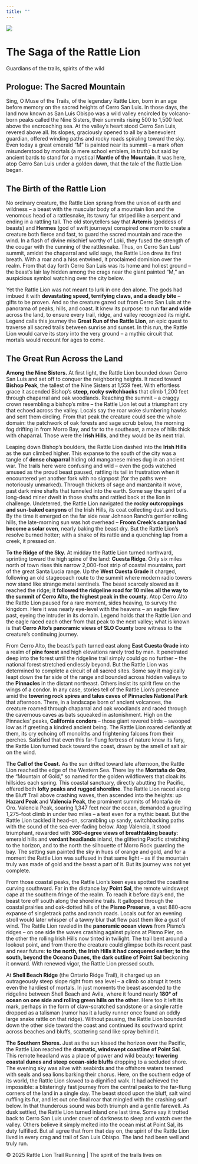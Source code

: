 ```yaml
---
title: ""
---
```


:::{.hero}
![](assets/rattle_lion_trail_running_logo.png){.hero-logo}

# The Saga of the Rattle Lion

Guardians of the trails, spirits of the wild
:::

:::{.section .bg-accent}

## Prologue: The Sacred Mountain {.section-title}

Sing, O Muse of the Trails, of the legendary Rattle Lion, born in an age before memory on the sacred heights of Cerro San Luis. In those days, the land now known as San Luis Obispo was a wild valley encircled by volcano-born peaks called the Nine Sisters, their summits rising 500 to 1,500 feet above the encroaching sea. At the valley's heart stood Cerro San Luis, revered above all. Its slopes, graciously opened to all by a benevolent guardian, offered winding paths and rocky roads spiraling toward the sky. Even today a great emerald "M" is painted near its summit – a mark often misunderstood by mortals (a mere school emblem, in truth) but said by ancient bards to stand for a mystical **Mantle of the Mountain**. It was here, atop Cerro San Luis under a golden dawn, that the tale of the Rattle Lion began.

## The Birth of the Rattle Lion {.section-title}

No ordinary creature, the Rattle Lion sprang from the union of earth and wildness – a beast with the muscular body of a mountain lion and the venomous head of a rattlesnake, its tawny fur striped like a serpent and ending in a rattling tail. The old storytellers say that **Artemis** (goddess of beasts) and **Hermes** (god of swift journeys) conspired one morn to create a creature both fierce and fast, to guard the sacred mountain and race the wind. In a flash of divine mischief worthy of Loki, they fused the strength of the cougar with the cunning of the rattlesnake. Thus, on Cerro San Luis' summit, amidst the chaparral and wild sage, the Rattle Lion drew its first breath. With a roar and a hiss entwined, it proclaimed dominion over the realm. From that day forth Cerro San Luis was its home and holiest ground – the beast's lair lay hidden among the crags near the giant painted "M," an auspicious symbol watching over the city below.

Yet the Rattle Lion was not meant to lurk in one den alone. The gods had imbued it with **devastating speed, terrifying claws, and a deadly bite** – gifts to be proven. And so the creature gazed out from Cerro San Luis at the panorama of peaks, hills, and coast. It knew its purpose: to run **far and wide** across the land, to ensure every trail, ridge, and valley recognized its might. Legend calls this journey the **Great Run of the Rattle Lion**, an epic quest to traverse all sacred trails between sunrise and sunset. In this run, the Rattle Lion would carve its story into the very ground – a mythic circuit that mortals would recount for ages to come.

## The Great Run Across the Land {.section-title}

**Among the Nine Sisters.** At first light, the Rattle Lion bounded down Cerro San Luis and set off to conquer the neighboring heights. It raced toward **Bishop Peak**, the tallest of the Nine Sisters at 1,559 feet. With effortless grace it ascended Bishop's **steep, rocky switchbacks** that climb 1,200 feet through chaparral and oak woodlands. Reaching the summit – a craggy crown resembling a bishop's mitre – the Rattle Lion let out a triumphant cry that echoed across the valley. Locals say the roar woke slumbering hawks and sent them circling. From that peak the creature could see the whole domain: the patchwork of oak forests and sage scrub below, the morning fog drifting in from Morro Bay, and far to the southeast, a maze of hills thick with chaparral. Those were the **Irish Hills**, and they would be its next trial.

Leaping down Bishop's boulders, the Rattle Lion dashed into the **Irish Hills** as the sun climbed higher. This expanse to the south of the city was a tangle of **dense chaparral** hiding old manganese mines dug in an ancient war. The trails here were confusing and wild – even the gods watched amused as the proud beast paused, rattling its tail in frustration when it encountered yet another fork with no signpost (for the paths were notoriously unmarked). Through thickets of sage and manzanita it wove, past dark mine shafts that tunneled into the earth. Some say the spirit of a long-dead miner dwelt in those shafts and rattled back at the lion in challenge. Undeterred, the Rattle Lion navigated the **rocky outcroppings and sun-baked canyons** of the Irish Hills, its coat collecting dust and burs. By the time it emerged on the far side near Johnson Ranch's gentler rolling hills, the late-morning sun was hot overhead – **Froom Creek's canyon had become a solar oven**, nearly baking the beast dry. But the Rattle Lion's resolve burned hotter; with a shake of its rattle and a quenching lap from a creek, it pressed on.

**To the Ridge of the Sky.** At midday the Rattle Lion turned northward, sprinting toward the high spine of the land: **Cuesta Ridge**. Only six miles north of town rises this narrow 2,000-foot strip of coastal mountains, part of the great Santa Lucia range. Up the **West Cuesta Grade** it charged, following an old stagecoach route to the summit where modern radio towers now stand like strange metal sentinels. The beast scarcely slowed as it reached the ridge; it **followed the ridgeline road for 10 miles all the way to the summit of Cerro Alto, the highest peak in the county**. Atop Cerro Alto the Rattle Lion paused for a rare moment, sides heaving, to survey the kingdom. Here it was nearly eye-level with the heavens – an eagle flew past, eyeing the intruder in its domain. Legend holds that the Rattle Lion and the eagle raced each other from that peak to the next valley; what is known is that **Cerro Alto's panoramic views of SLO County** bore witness to the creature's continuing journey.

From Cerro Alto, the beast's path turned east along **East Cuesta Grade** into a realm of **pine forest** and high elevations rarely trod by man. It penetrated deep into the forest until the ridgeline trail simply could go no further – the national forest stretched endlessly beyond. But the Rattle Lion was determined to complete a circuit of all sacred sites. Some say it magically leapt down the far side of the range and bounded across hidden valleys to the **Pinnacles** in the distant northeast. Others insist its spirit flew on the wings of a condor. In any case, stories tell of the Rattle Lion's presence amid the **towering rock spires and talus caves of Pinnacles National Park** that afternoon. There, in a landscape born of ancient volcanoes, the creature roamed through chaparral and oak woodlands and raced through the cavernous caves as bats squeaked in astonishment. High on the Pinnacles' peaks, **California condors** – those giant revered birds – swooped low as if greeting a kindred ancient being. The Rattle Lion roared defiantly at them, its cry echoing off monoliths and frightening falcons from their perches. Satisfied that even this far-flung fortress of nature knew its fury, the Rattle Lion turned back toward the coast, drawn by the smell of salt air on the wind.

**The Call of the Coast.** As the sun drifted toward late afternoon, the Rattle Lion reached the edge of the Western Sea. There lay the **Montaña de Oro**, the "Mountain of Gold," so named for the golden wildflowers that cloak its hillsides each spring. This coastal sanctuary, directly abutting the Pacific, offered both **lofty peaks and rugged shoreline**. The Rattle Lion raced along the Bluff Trail above crashing waves, then ascended into the heights: up **Hazard Peak** and **Valencia Peak**, the prominent summits of Montaña de Oro. Valencia Peak, soaring 1,347 feet near the ocean, demanded a grueling 1,275-foot climb in under two miles – a test even for a mythic beast. But the Rattle Lion tackled it head-on, scrambling up sandy, switchbacking paths with the sound of the sea ever-fading below. Atop Valencia, it stood triumphant, rewarded with **360-degree views of breathtaking beauty**: emerald hills and **verdant headlands** inland, the glittering Pacific stretching to the horizon, and to the north the silhouette of Morro Rock guarding the bay. The setting sun painted the sky in hues of orange and gold, and for a moment the Rattle Lion was suffused in that same light – as if the mountain truly was made of gold and the beast a part of it. But its journey was not yet complete.

From those coastal peaks, the Rattle Lion's keen eyes spotted the coastline curving southward. Far in the distance lay **Point Sal**, the remote windswept cape at the southern fringe of the realm. To reach it before day's end, the beast tore off south along the shoreline trails. It galloped through the coastal prairies and oak-dotted hills of the **Pismo Preserve**, a vast 880-acre expanse of singletrack paths and ranch roads. Locals out for an evening stroll would later whisper of a tawny blur that flew past them like a gust of wind. The Rattle Lion reveled in the **panoramic ocean views** from Pismo's ridges – on one side the waves crashing against pylons at Pismo Pier, on the other the rolling Irish Hills now tinted in twilight. The trail bent around a lookout point, and from there the creature could glimpse both its recent past and near future: **to the north, the Irish Hills it had conquered earlier; to the south, beyond the Oceano Dunes, the dark outline of Point Sal** beckoning it onward. With renewed vigor, the Rattle Lion pressed south.

At **Shell Beach Ridge** (the Ontario Ridge Trail), it charged up an outrageously steep slope right from sea level – a climb so abrupt it tests even the hardiest of mortals. In just moments the beast ascended to the ridgeline between Shell Beach and Avila, where it found nearly **180° of ocean on one side and rolling green hills on the other**. Here too it left its mark, perhaps in the form of claw-scratched sandstone or a single rattle dropped as a talisman (rumor has it a lucky runner once found an oddly large snake rattle on that ridge). Without pausing, the Rattle Lion bounded down the other side toward the coast and continued its southward sprint across beaches and bluffs, scattering sand like spray behind it.

**The Southern Shores.** Just as the sun kissed the horizon over the Pacific, the Rattle Lion reached the **dramatic, windswept coastline of Point Sal**. This remote headland was a place of power and wild beauty: **towering coastal dunes and steep ocean-side bluffs** dropping to a secluded shore. The evening sky was alive with seabirds and the offshore waters teemed with seals and sea lions barking their chorus. Here, on the southern edge of its world, the Rattle Lion slowed to a dignified walk. It had achieved the impossible: a blisteringly fast journey from the central peaks to the far-flung corners of the land in a single day. The beast stood upon the bluff, salt wind ruffling its fur, and let out one final roar that mingled with the crashing surf below. In that thunderous sound was both triumph and a gentle farewell. As dusk settled, the Rattle Lion turned inland one last time. Some say it trotted back to Cerro San Luis under cover of darkness to sleep and watch over the valley. Others believe it simply melted into the ocean mist at Point Sal, its duty fulfilled. But all agree that from that day on, the spirit of the Rattle Lion lived in every crag and trail of San Luis Obispo. The land had been well and truly run.

:::

:::{.footer}
<p class="text-center">© 2025 Rattle Lion Trail Running | The spirit of the trails lives on</p>
:::
